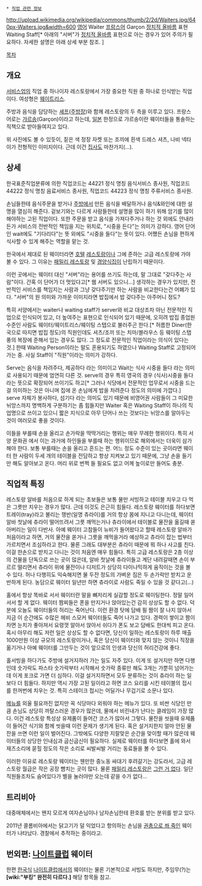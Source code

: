  * [[직업 관련 정보]]

http://upload.wikimedia.org/wikipedia/commons/thumb/2/2d/Waiters.jpg/640px-Waiters.jpg&width=600
[[영어]] Waiter
[[프랑스어]] Garçon
[[정치적 올바름]] 표현 Waiting Staff[* 아래의 "서버"가 [[정치적 올바름]] 표현으로 아는 경우가 있어 주의가 필요하다. 자세한 설명은 아래 상세 부분 참조. ]

[[목차]]

== 개요 ==
[[서비스업]]의 직업 중 하나이자 레스토랑에서 가장 중요한 직원 중 하나로 인식받는 직업이다. 여성형은 [[웨이트리스]]. 

주방과 음식을 담당하는 [[셰프]]([[주방장]])와 함께 레스토랑의 두 측을 이루고 있다. 프랑스어로는 [[갸르송]](Garçon)이라고 하는데, [[일본]] 한정으로 갸르송이란 웨이터들을 통솔하는 직책으로 받아들여지고 있다.

위 사진에도 볼 수 있듯이, 짙은 색 정장 자켓 또는 조끼에 흰색 드레스 셔츠, 나비 넥타이가 전형적인 이미지이다. 근데 이건 [[집사]]도 마찬가지(...).

== 상세 ==

한국표준직업분류에 의한 직업코드는 44221 정식 명칭 음식서비스 종사원, 직업코드 44222 정식 명칭 음료서비스 종사원, 직업코드 44223 정식 명칭 주류서비스 종사원.

손님들한테 음식주문을 받거나 [[주방]]에서 만든 음식을 배달하거나 음식&와인에 대한 설명을 열심히 해준다. 겉보기와는 다르게 사람들한테 설명을 많이 하기 위해 암기를 많이 해야하는 고된 직업이다. 또한 주문을 받고 음식을 가져다주거나 하는 것 외에도 안내라든가 서비스의 전반적인 책임을 지는 위치로, "시중을 든다"는 의미가 강하다. 영어 단어인 wait에도 "기다리다"는 뜻 외에도 "시중을 들다"는 뜻이 있다. 어쨌든 손님을 편하게 식사할 수 있게 해주는 역할을 맡는 것.

한국에서 제대로 된 웨이터라면 [[호텔]] [[레스토랑]]이나 그에 준하는 고급 레스토랑에 가야 볼 수 있다. 그 이유는 [[패밀리 레스토랑]] 및 [[경양식]]집이 난립하기 때문이다.

이런 곳에서는 웨이터 대신 "서버"라는 용어를 쓰기도 하는데, 말 그대로 "갖다주는 사람"이다. 간혹 이 단어가 더 멋있다고[* 웹 서버도 있으니...] 생각하는 경우가 있지만, 전반적인 서비스를 책임지는 사람과 그냥 갖다주기만 하는 사람을 비교한다는건 어폐가 있다. "서버"의 원 의미와 가까운 이미지라면 밥집에서 밥 갖다주는 아주머니 정도? 

특히 서양에서는 waiter나 waiting staff가 server와 비교 대상조차 아닌 전문적인 직업으로 인식되어 있고, 더 높여주는 표현으로 인식되어 있기 때문에, 오히려 밥집 종업원 수준인 사람도 웨이터/웨이트리스/웨이팅 스탭으로 불러주곤 한다.[* 허름한 Diner(한국으로 따지면 밥집 정도)의 직원인데도 셔츠/조끼 또는 치마/블라우스 등 웨이팅 스탭풍의 복장에 준해서 입는 경우도 많다. 그 정도로 전문적인 직업이라는 의식이 있다는 것.] 한때 Waiting Person이라는 말도 혼용되기도 하였으나 Waiting Staff로 고정되어 가는 중. 사실 Staff이 "직원"이라는 의미가 강하다.

Serve는 음식을 차려주다, 제공하다 라는 의미이고 Wait는 식사 시중을 들다 라는 의미로 사용되기 때문에 엄연히 다른 것. serve의 경우 특히 영국의 경우 (식사)시중을 들다 라는 뜻으로 확장되어 쓰이기도 하고[* 그러나 식당에서 전문적인 업무로서 시중을 드는걸 의미하는 것은 아니며 집에 온 손님에게 밥을 차려준다 정도의 의미에 가깝다.] serve 자체가 봉사하다, 섬기다 라는 의미도 있기 때문에 비영어권 사람들이 그 미묘한 뉘앙스까지 명백하게 구분하기는 좀 힘들지만 Waiter 혹은 Waiting Staff이 하나의 직업명으로 쓰이고 있으니 짧은 지식으로 아무 단어나 쓰는 것보다는 뉘앙스를 알아두는 것이 여러모로 좋을 것이다.

이들을 부를때 손을 올리고 손가락을 딱딱거리는 행위는 매우 무례한 행위이다. 특히 서양 문화권 에서 이는 과거에 하인들을 부를때 하는 행위이므로 해외에서는 더욱이 삼가해야 한다. 보통 부를때는 손을 올리고 흔드는 편. 어느 정도 수준이 있는 곳이라면 웨이터 한 사람이 두세 개의 테이블을 전담하고 항상 지켜보고 있기 때문에, 그냥 손을 들기만 해도 알아보고 온다. 머리 위로 번쩍 들 필요도 없고 어께 높이로만 들어도 충분.

== 직업적 특징 ==
레스토랑 알바를 처음으로 하게 되는 초보들은 보통 물만 서빙하고 테이블 치우고 다 먹은 그릇만 치우는 경우가 많다. 근데 이것도 은근히 힘들다. 레스토랑 웨이터를 하다보면 트레이(tray)라고 불리는 쟁반(일명 츄라이)를 거의 항상 몸에 지니고 다니는데, 웨이터 알바 첫날에 츄라이 떨어뜨려서 그릇 깨먹는거나 츄라이에서 테이블로 물잔을 옮길때 쏟아버리는 일이 다반사. 아예 웨이터 고참들이 뉴비가 들어왔다고 할때 레스토랑 알바가 처음이라고 하면, 거의 물잔을 쏟거나 그릇을 깨먹을거라 예상하고 츄라이 잡는 법부터 가르치면서 조심하라고 한다. 물론 그래도 대부분은 츄라이 때문에 뭐 하나 사고를 친다. 이걸 한손으로 받치고 다니는 것이 처음엔 매우 힘들다. 특히 고급 레스토랑은 2층 이상의 건물을 단독으로 쓰는 곳이 많은데, 알바 첫날에 츄라이들고 계단 내려갈때면 손이 부르르 떨리면서 츄라이 위에 물잔이나 디저트가 상당히 다이나믹하게 움직이는 것을 볼 수 있다. 허나 다행히도 익숙해지면 물 두잔 정도의 가벼운 짐은 두 손가락만 받치고 운반하게 된다. 농담으로 웨이터 일년만 하면 츄라이로 사람도 죽일 수 있을 것 같다고(…)

홀에서 항상 똑바로 서서 웨이터란 말을 뼈저리게 실감할 정도로 웨이팅한다. 정말 일어서서 할 게 없다. 웨이터 짬찌들은 폰을 만지거나 앉아있는건 감히 상상도 할 수 없다. 덕분에 오늘도 웨이터들의 허리는 죽어난다. 이런 환경 탓에 담배 필 짬이 잘 나지 않아서 지금 이 순간에도 수많은 헤비 스모커 웨이터들도 죽어 나가고 있다. 경력이 쌓이고 짬이 차면 눈치가 좋아져서 요령껏 알아서 앉아서 쉬다가 폰도 보고 담배도 한대씩 피고 온다. 혹시 아무리 해도 저런 일은 상상도 할 수 없다면, 당신이 일하는 레스토랑이 하루 매출 1000만원 이상 규모의 레스토랑이거나, 혹은 당신이 웨이터와 맞지 않는 것이니 직장을 옮기거나 아예 웨이터를 그만두는 것이 앞으로의 인생과 당신의 허리건강에 좋다.

홀서빙을 하다가도 주방에 설거지하러 가는 일도 자주 있다. 이게 또 설거지만 하면 다행인데 숫가락도 파스타 숫가락부터 시작해서 숫가락 종류만 해도 3개는 가뿐히 넘어가는데 이게 포크로 가면 더 심하다. 이걸 설거지하면서 모두 분류하는 것이 츄라이 하는 일보다 더 힘들다. 하지만 역시 가장 고된 일이라고 하면 코스 요리를 시킨 테이블의 접시를 한꺼번에 치우는 것. 특히 스테이크 접시는 어딜가나 무겁기로 소문나 있다. 

[[메뉴]]를 외울 필요까진 없지만 꼭 식당마다 외워야 하는 메뉴가 있다. 또 비싼 식당인 만큼 손님도 상당히 까탈스러운 경우가 많은데, 물에서 비린내가 난다는 클레임이 가장 많다. 이건 레스토랑 특성상 유제품이 들어간 코스가 많아서 그렇다. 물잔을 씻을때 유제품이 들어간 식기와 함께 씻을때 이런 문제가 생기게 된다. 혹은 설거지한지 얼마 안된 물잔을 쓰면 이런 일이 벌어진다. 그밖에도 다양한 지랄맞은 순간을 맞이할 때가 많은데 웨이터들의 상당한 인내심과 굽신굽신이 필요하다. 실제로 웨이터를 하다보면 홀에 와서 재즈소리에 묻힐 정도의 작은 소리로 씨발씨발 거리는 동료들을 볼 수 있다.

이러한 이유로 레스토랑 웨이터는 웬만한 중노동 싸대기 후려갈기는 강도라서, 고급 레스토랑 월급은 작은 공장 뺨치는 곳이 많다. 물론 [[패밀리 레스토랑]]은 [[그런 거 없다]]. 일단 직원들조차도 숨어있다가 벨을 눌러야만 오는데 같을 수가 없다...

== 트리비아 ==
대중매체에서는 왠지 모르게 여자손님이나 남자손님한테 환호를 받는 분위를 받고 있다. 

2011년 콜롬비아에서는 닭고기가 덜 익었다고 항의하는 손님을 [http://kr.news.yahoo.com/service/news/shellview.htm?linkid=51&fid=687&articleid=2011110410052085898 권총으로 쏴 죽인] 웨이터가 나타났다. 경찰에서 추적하는 중이라고. 


== 번외편: [[나이트클럽]] 웨이터 ==
한편 [[한국]]식 [[나이트클럽]]에서의 웨이터는 물론 기본적으로 서빙도 하지만, 주임무(?)는 '''[wiki:"부킹" 완전히 다르다.]''' 해당 항목들 참고.
